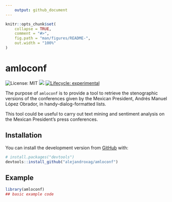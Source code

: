 ```yaml
---
    output: github_document
---
```


<!-- README.md is generated from README.Rmd. Please edit that file -->

```r
knitr::opts_chunk$set(
    collapse = TRUE,
    comment = "#>",
    fig.path = "man/figures/README-",
    out.width = "100%"
)
```

# amloconf

<!-- badges: start -->
![License: MIT](https://img.shields.io/badge/license-MIT-green.svg)
![](https://img.shields.io/badge/last change-`r Sys.setlocale('LC_TIME','English'); format(Sys.time(), '%B %d, %Y')`-yellowgreen.svg)
[![Lifecycle: experimental](https://img.shields.io/badge/lifecycle-experimental-orange.svg)](https://www.tidyverse.org/lifecycle/#experimental)
<!-- badges: end -->

The purpose of ``amloconf`` is to provide a tool to retrieve the stenographic
versions of the conferences given by the Mexican President, Andrés Manuel López Obrador,
in handy-dialog-formatted lists. 

This tool could be useful to carry out text mining and sentiment analysis on the Mexican President's press conferences.

## Installation

You can install the development version from [GitHub](https://github.com/) with:

``` r
# install.packages("devtools")
devtools::install_github("alejandroxag/amloconf")
```
## Example

<!-- This is a basic example which shows you how to solve a common problem: -->

```r
library(amloconf)
## basic example code
```

<!-- What is special about using `README.Rmd` instead of just `README.md`? You can include R chunks like so: -->

<!-- ```{r cars} -->
<!-- summary(cars) -->
<!-- ``` -->

<!-- You'll still need to render `README.Rmd` regularly, to keep `README.md` up-to-date. -->

<!-- You can also embed plots, for example: -->

<!-- ```{r pressure, echo = FALSE} -->
<!-- plot(pressure) -->
<!-- ``` -->

<!-- In that case, don't forget to commit and push the resulting figure files, so they display on GitHub! -->

